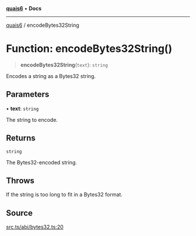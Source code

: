 [**quais6**](../README.md) • **Docs**

***

[quais6](../globals.md) / encodeBytes32String

# Function: encodeBytes32String()

> **encodeBytes32String**(`text`): `string`

Encodes a string as a Bytes32 string.

## Parameters

• **text**: `string`

The string to encode.

## Returns

`string`

The Bytes32-encoded string.

## Throws

If the string is too long to fit in a Bytes32 format.

## Source

[src.ts/abi/bytes32.ts:20](https://github.com/dominant-strategies/quais-6.js/blob/aca1855329c3946c627ab7f16ac5304cea7d20c5/src.ts/abi/bytes32.ts#L20)
